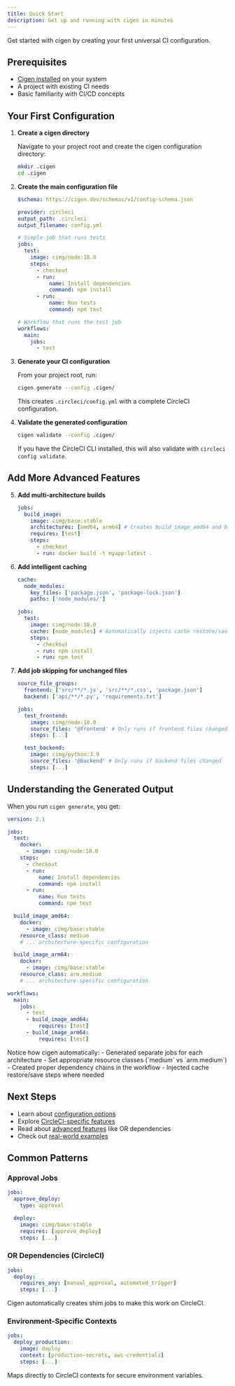 ```yaml
---
title: Quick Start
description: Get up and running with cigen in minutes
---
```



Get started with cigen by creating your first universal CI configuration.

## Prerequisites

- [Cigen installed](/installation/) on your system
- A project with existing CI needs
- Basic familiarity with CI/CD concepts

## Your First Configuration

<Steps>

1. **Create a cigen directory**

   Navigate to your project root and create the cigen configuration directory:

   ```bash
   mkdir .cigen
   cd .cigen
   ```

2. **Create the main configuration file**

   ```yaml title=".cigen/config.yml"
   $schema: https://cigen.dev/schemas/v1/config-schema.json

   provider: circleci
   output_path: .circleci
   output_filename: config.yml

   # Simple job that runs tests
   jobs:
     test:
       image: cimg/node:18.0
       steps:
         - checkout
         - run:
             name: Install dependencies
             command: npm install
         - run:
             name: Run tests
             command: npm test

   # Workflow that runs the test job
   workflows:
     main:
       jobs:
         - test
   ```

3. **Generate your CI configuration**

   From your project root, run:

   ```bash
   cigen generate --config .cigen/
   ```

   This creates `.circleci/config.yml` with a complete CircleCI configuration.

4. **Validate the generated configuration**

   ```bash
   cigen validate --config .cigen/
   ```

   If you have the CircleCI CLI installed, this will also validate with `circleci config validate`.

</Steps>

## Add More Advanced Features

<Steps>

5. **Add multi-architecture builds**

   ```yaml title="Multi-architecture job"
   jobs:
     build_image:
       image: cimg/base:stable
       architectures: [amd64, arm64] # Creates build_image_amd64 and build_image_arm64
       requires: [test]
       steps:
         - checkout
         - run: docker build -t myapp:latest .
   ```

6. **Add intelligent caching**

   ```yaml title="Automatic cache injection"
   cache:
     node_modules:
       key_files: ['package.json', 'package-lock.json']
       paths: ['node_modules/']

   jobs:
     test:
       image: cimg/node:18.0
       cache: [node_modules] # Automatically injects cache restore/save
       steps:
         - checkout
         - run: npm install
         - run: npm test
   ```

7. **Add job skipping for unchanged files**

   ```yaml title="Smart job skipping"
   source_file_groups:
     frontend: ['src/**/*.js', 'src/**/*.css', 'package.json']
     backend: ['api/**/*.py', 'requirements.txt']

   jobs:
     test_frontend:
       image: cimg/node:18.0
       source_files: '@frontend' # Only runs if frontend files changed
       steps: [...]

     test_backend:
       image: cimg/python:3.9
       source_files: '@backend' # Only runs if backend files changed
       steps: [...]
   ```

</Steps>

## Understanding the Generated Output

When you run `cigen generate`, you get:

```yaml title=".circleci/config.yml"
version: 2.1

jobs:
  test:
    docker:
      - image: cimg/node:18.0
    steps:
      - checkout
      - run:
          name: Install dependencies
          command: npm install
      - run:
          name: Run tests
          command: npm test

  build_image_amd64:
    docker:
      - image: cimg/base:stable
    resource_class: medium
    # ... architecture-specific configuration

  build_image_arm64:
    docker:
      - image: cimg/base:stable
    resource_class: arm.medium
    # ... architecture-specific configuration

workflows:
  main:
    jobs:
      - test
      - build_image_amd64:
          requires: [test]
      - build_image_arm64:
          requires: [test]
```

<Aside type="tip">
  Notice how cigen automatically: - Generated separate jobs for each
  architecture - Set appropriate resource classes (`medium` vs `arm.medium`) -
  Created proper dependency chains in the workflow - Injected cache restore/save
  steps where needed
</Aside>

## Next Steps

- Learn about [configuration options](/configuration/overview/)
- Explore [CircleCI-specific features](/providers/circleci/)
- Read about [advanced features](/advanced/multi-arch/) like OR dependencies
- Check out [real-world examples](/examples/)

## Common Patterns

### Approval Jobs

```yaml
jobs:
  approve_deploy:
    type: approval

  deploy:
    image: cimg/base:stable
    requires: [approve_deploy]
    steps: [...]
```

### OR Dependencies (CircleCI)

```yaml
jobs:
  deploy:
    requires_any: [manual_approval, automated_trigger]
    steps: [...]
```

Cigen automatically creates shim jobs to make this work on CircleCI.

### Environment-Specific Contexts

```yaml
jobs:
  deploy_production:
    image: deploy
    context: [production-secrets, aws-credentials]
    steps: [...]
```

Maps directly to CircleCI contexts for secure environment variables.
